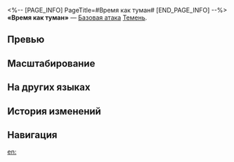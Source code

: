 <%-- [PAGE_INFO]
PageTitle=#Время как туман#
[END_PAGE_INFO] --%>
{{Навык Инфобокс
|Название         = Время как туман
|Изображение      = Навык Время как туман.png
|Персонаж         = Темень
|Тип              = Базовая атака
|Тэг              = Одиночная атака
|УронСтойк        = 10
|ЭнергияГен       = 20
|Энергия          = 
|Длительность     = 
|Описание         = Наносит выбранному противнику ледяной урон, равный {{Цвет|Выделенный|25%—55%}} от макс. НР Темени.
|Свойство1        = 
|Масштабирование1 = 
}}
'''«Время как туман»''' — [[Базовая атака]] [[Темень]].

==Превью==
{{Превью
|Файл = Время как туман Превью
}}

==Масштабирование==
{{Масштабирование навыка
|25%;30%;35%;40%;45%;50%;55%;60%;65%;70%
}}

==На других языках==
{{На других языках
|en   = Time Thence Blurs
|zhs  = 从此岁月朦胧
|zht  = 從此歲月朦朧
|ja   = {{Rubi|歳月|さいげつ}}はここより{{Rubi|霞|かす}}む
|ko   = 이제부터 세월은 흐릿해지고
|es   = Tiempo difuminado
|fr   = Porosité du temps
|ru   = Время как туман
|th   = Time Thence Blurs
|vi   = Từ Đây Thời Gian Mịt Mù
|de   = Die Zeit ist nun in Nebel gehüllt
|id   = Time Thence Blurs
|pt   = E o Tempo se Enevoou
}}

==История изменений==
{{История изменений|3.6}}

==Навигация==
{{Навык Навбокс|Темень}}

[[en:]]